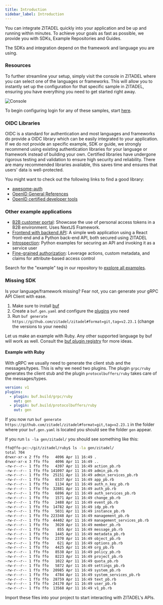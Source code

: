 ```yaml
---
title: Introduction
sidebar_label: Introduction
---
```


You can integrate ZITADEL quickly into your application and be up and running within minutes.
To achieve your goals as fast as possible, we provide you with SDKs, Example Repositories and Guides.

The SDKs and integration depend on the framework and language you are using.


### Resources

<Frameworks />

To further streamline your setup, simply visit the console in ZITADEL where you can select one of the languages or frameworks. This will allow you to instantly set up the configuration for that specific sample in ZITADEL, ensuring you have everything you need to get started right away.

![Console](/img/sdk-examples/console.png)

To begin configuring login for any of these samples, start [here](https://zitadel.com/signin).

### OIDC Libraries

OIDC is a standard for authentication and most languages and frameworks do provide a OIDC library which can be easily integrated to your application.
If we do not provide an specific example, SDK or guide, we strongly recommend using existing authentication libraries for your
language or framework instead of building your own.
Certified libraries have undergone rigorous testing and validation to ensure high security and reliability.
There are many recommended libraries available, this saves time and ensures that users' data is well-protected.

You might want to check out the following links to find a good library:

- [awesome-auth](https://github.com/casbin/awesome-auth)
- [OpenID General References](https://openid.net/developers/libraries/)
- [OpenID certified developer tools](https://openid.net/certified-open-id-developer-tools/)

### Other example applications

- [B2B customer portal](https://github.com/zitadel/zitadel-nextjs-b2b): Showcase the use of personal access tokens in a B2B environment. Uses NextJS Framework.
- [Frontend with backend API](https://github.com/zitadel/example-quote-generator-app): A simple web application using a React front-end and a Python back-end API, both secured using ZITADEL
- [Introspection](https://github.com/zitadel/examples-api-access-and-token-introspection): Python examples for securing an API and invoking it as a service user
- [Fine-grained authorization](https://github.com/zitadel/example-fine-grained-authorization): Leverage actions, custom metadata, and claims for attribute-based access control

Search for the "example" tag in our repository to [explore all examples](https://github.com/search?q=topic%3Aexamples+org%3Azitadel&type=repositories).

### Missing SDK

Is your language/framework missing? Fear not, you can generate your gRPC API Client with ease.

1. Make sure to install [buf](https://buf.build/docs/installation/)
2. Create a `buf.gen.yaml` and configure the [plugins](https://buf.build/plugins) you need
3. Run `buf generate https://github.com/zitadel/zitadel#format=git,tag=v2.23.1` (change the versions to your needs)

Let us make an example with Ruby. Any other supported language by buf will work as well. Consult
the [buf plugin registry](https://buf.build/plugins) for more ideas.

#### Example with Ruby

With gRPC we usually need to generate the client stub and the messages/types. This is why we need two plugins.
The plugin `grpc/ruby` generates the client stub and the plugin `protocolbuffers/ruby` takes care of the messages/types.

```yaml
version: v1
plugins:
  - plugin: buf.build/grpc/ruby
    out: gen
  - plugin: buf.build/protocolbuffers/ruby
    out: gen
```

If you now run `buf generate https://github.com/zitadel/zitadel#format=git,tag=v2.23.1` in the folder where
your `buf.gen.yaml` is located you should see the folder `gen` appear.

If you run `ls -la gen/zitadel/` you should see something like this:

```bash
ffo@ffo-pc:~/git/zitadel/ruby$ ls -la gen/zitadel/
total 704
drwxr-xr-x 2 ffo ffo   4096 Apr 11 16:49 .
drwxr-xr-x 3 ffo ffo   4096 Apr 11 16:49 ..
-rw-r--r-- 1 ffo ffo   4397 Apr 11 16:49 action_pb.rb
-rw-r--r-- 1 ffo ffo 141097 Apr 11 16:49 admin_pb.rb
-rw-r--r-- 1 ffo ffo  25151 Apr 11 16:49 admin_services_pb.rb
-rw-r--r-- 1 ffo ffo   6537 Apr 11 16:49 app_pb.rb
-rw-r--r-- 1 ffo ffo   1134 Apr 11 16:49 auth_n_key_pb.rb
-rw-r--r-- 1 ffo ffo  32881 Apr 11 16:49 auth_pb.rb
-rw-r--r-- 1 ffo ffo   6896 Apr 11 16:49 auth_services_pb.rb
-rw-r--r-- 1 ffo ffo   1571 Apr 11 16:49 change_pb.rb
-rw-r--r-- 1 ffo ffo   2488 Apr 11 16:49 event_pb.rb
-rw-r--r-- 1 ffo ffo  14782 Apr 11 16:49 idp_pb.rb
-rw-r--r-- 1 ffo ffo   5031 Apr 11 16:49 instance_pb.rb
-rw-r--r-- 1 ffo ffo 223348 Apr 11 16:49 management_pb.rb
-rw-r--r-- 1 ffo ffo  44402 Apr 11 16:49 management_services_pb.rb
-rw-r--r-- 1 ffo ffo   3020 Apr 11 16:49 member_pb.rb
-rw-r--r-- 1 ffo ffo    855 Apr 11 16:49 message_pb.rb
-rw-r--r-- 1 ffo ffo   1445 Apr 11 16:49 metadata_pb.rb
-rw-r--r-- 1 ffo ffo   2370 Apr 11 16:49 object_pb.rb
-rw-r--r-- 1 ffo ffo    621 Apr 11 16:49 options_pb.rb
-rw-r--r-- 1 ffo ffo   4425 Apr 11 16:49 org_pb.rb
-rw-r--r-- 1 ffo ffo   8538 Apr 11 16:49 policy_pb.rb
-rw-r--r-- 1 ffo ffo   8223 Apr 11 16:49 project_pb.rb
-rw-r--r-- 1 ffo ffo   1022 Apr 11 16:49 quota_pb.rb
-rw-r--r-- 1 ffo ffo   5872 Apr 11 16:49 settings_pb.rb
-rw-r--r-- 1 ffo ffo  20985 Apr 11 16:49 system_pb.rb
-rw-r--r-- 1 ffo ffo   4784 Apr 11 16:49 system_services_pb.rb
-rw-r--r-- 1 ffo ffo  28759 Apr 11 16:49 text_pb.rb
-rw-r--r-- 1 ffo ffo  24170 Apr 11 16:49 user_pb.rb
-rw-r--r-- 1 ffo ffo  13568 Apr 11 16:49 v1_pb.rb
```

Import these files into your project to start interacting with ZITADEL's APIs.
